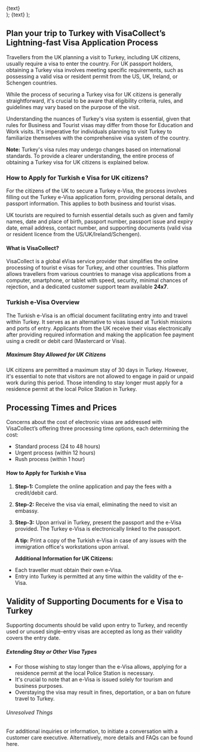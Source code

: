   <div className="flex justify-center items-center">
    <Link
      href={href}
      className="items-center justify-center flex gap-2 px-5 py-2 text-base font-semibold text-white duration-150 ease-in-out rounded-full shrink-0 bg-secondary hover:scale-105"
    >
      {text}
    </Link>
  </div>
);

  <Link className="text-secondary font-semibold text-lg" href={href}>
    {text}
  </Link>
);

## Plan your trip to Turkey with VisaCollect’s Lightning-fast Visa Application Process

Travellers from the UK planning a visit to Turkey, including UK citizens, usually require a visa to enter the country. For UK passport holders, obtaining a Turkey visa involves meeting specific requirements, such as possessing a valid visa or resident permit from the US, UK, Ireland, or Schengen countries.

While the process of securing a Turkey visa for UK citizens is generally straightforward, it's crucial to be aware that eligibility criteria, rules, and guidelines may vary based on the purpose of the visit.

Understanding the nuances of Turkey's visa system is essential, given that rules for Business and Tourist visas may differ from those for Education and Work visits. It's imperative for individuals planning to visit Turkey to familiarize themselves with the comprehensive visa system of the country.

**Note:** Turkey's visa rules may undergo changes based on international standards. To provide a clearer understanding, the entire process of obtaining a Turkey visa for UK citizens is explained below.

### How to Apply for Turkish e Visa for UK citizens?

For the citizens of the UK to secure a Turkey e-Visa, the process involves filling out the Turkey e-Visa application form, providing personal details, and passport information. This applies to both business and tourist visas.

UK tourists are required to furnish essential details such as given and family names, date and place of birth, passport number, passport issue and expiry date, email address, contact number, and supporting documents (valid visa or resident licence from the US/UK/Ireland/Schengen).

#### What is VisaCollect?

VisaCollect is a global eVisa service provider that simplifies the online processing of tourist e visas for Turkey, and other countries. This platform allows travellers from various countries to manage visa applications from a computer, smartphone, or tablet with speed, security, minimal chances of rejection, and a dedicated customer support team available **24x7**.

### Turkish e-Visa Overview

The Turkish e-Visa is an official document facilitating entry into and travel within Turkey. It serves as an alternative to visas issued at Turkish missions and ports of entry. Applicants from the UK receive their visas electronically after providing required information and making the application fee payment using a credit or debit card (Mastercard or Visa).

##### Maximum Stay Allowed for UK Citizens

UK citizens are permitted a maximum stay of 30 days in Turkey. However, it's essential to note that visitors are not allowed to engage in paid or unpaid work during this period. Those intending to stay longer must apply for a residence permit at the local Police Station in Turkey.

## Processing Times and Prices

Concerns about the cost of electronic visas are addressed with VisaCollect’s offering three processing time options, each determining the cost:

- Standard process (24 to 48 hours)
- Urgent process (within 12 hours)
- Rush process (within 1 hour)

#### How to Apply for Turkish e Visa

1. **Step-1:** Complete the online application and pay the fees with a credit/debit card.

2. **Step-2:** Receive the visa via email, eliminating the need to visit an embassy.

3. **Step-3:** Upon arrival in Turkey, present the passport and the e-Visa provided. The Turkey e-Visa is electronically linked to the passport.

   **A tip:** Print a copy of the Turkish e-Visa in case of any issues with the immigration office's workstations upon arrival.

   **Additional Information for UK Citizens:**

- Each traveller must obtain their own e-Visa.
- Entry into Turkey is permitted at any time within the validity of the e-Visa.

## Validity of Supporting Documents for e Visa to Turkey

Supporting documents should be valid upon entry to Turkey, and recently used or unused single-entry visas are accepted as long as their validity covers the entry date.

##### Extending Stay or Other Visa Types

- For those wishing to stay longer than the e-Visa allows, applying for a residence permit at the local Police Station is necessary.
- It's crucial to note that an e-Visa is issued solely for tourism and business purposes.
- Overstaying the visa may result in fines, deportation, or a ban on future travel to Turkey.

###### Unresolved Things

For additional inquiries or information, <LinkText text="click here" href="#"/> to initiate a conversation with a customer care executive. Alternatively, more details and FAQs can be found here.
